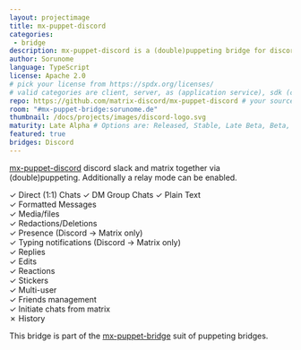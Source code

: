 ```yaml
---
layout: projectimage
title: mx-puppet-discord
categories:
 - bridge
description: mx-puppet-discord is a (double)puppeting bridge for discord.
author: Sorunome
language: TypeScript
license: Apache 2.0
# pick your license from https://spdx.org/licenses/
# valid categories are client, server, as (application service), sdk (client sdk), bot, and other
repo: https://github.com/matrix-discord/mx-puppet-discord # your source code repository
room: "#mx-puppet-bridge:sorunome.de"
thumbnail: /docs/projects/images/discord-logo.svg
maturity: Late Alpha # Options are: Released, Stable, Late Beta, Beta, Early Beta, Late Alpha, Alpha, Early Alpha, or Not actively maintained
featured: true
bridges: Discord
---
```


[mx-puppet-discord](https://github.com/matrix-discord/mx-puppet-discord) discord slack and matrix together via (double)puppeting. Additionally a relay mode can be enabled.

&#10003; Direct (1:1) Chats
&#10003; DM Group Chats
&#10003; Plain Text  
&#10003; Formatted Messages  
&#10003; Media/files  
&#10003; Redactions/Deletions  
&#10003; Presence  (Discord &#8594; Matrix only)  
&#10003; Typing notifications (Discord &#8594; Matrix only)  
&#10003; Replies  
&#10003; Edits  
&#10003; Reactions  
&#10003; Stickers  
&#10003; Multi-user  
&#10003; Friends management  
&#10003; Initiate chats from matrix  
&#10007; History  

This bridge is part of the [mx-puppet-bridge](https://github.com/Sorunome/mx-puppet-bridge) suit of puppeting bridges.
